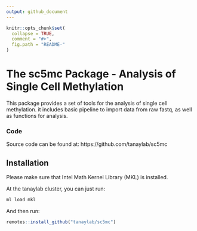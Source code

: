 ```yaml
---
output: github_document
---
```


```r
knitr::opts_chunk$set(
  collapse = TRUE,
  comment = "#>",
  fig.path = "README-"
)
```

# The sc5mc Package - Analysis of Single Cell Methylation

This package provides a set of tools for the analysis of single cell methylation.
it includes basic pipeline to import data from raw fastq, as well as functions for analysis.

### Code

Source code can be found at: https://github.com/tanaylab/sc5mc

## Installation
Please make sure that Intel Math Kernel Library (MKL) is installed. 

At the tanaylab cluster, you can just run:

```bash
ml load mkl
```

And then run:

```r
remotes::install_github("tanaylab/sc5mc")
```

